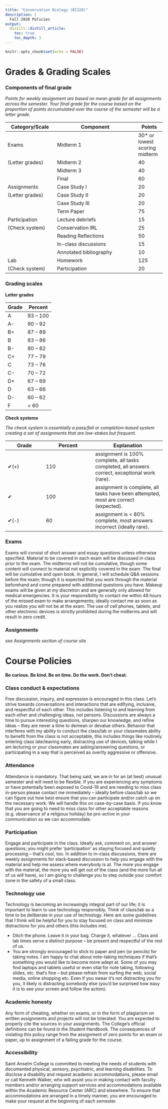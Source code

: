 ```yaml
---
title: "Conservation Biology (BI328)"
description: | 
  Fall 2020 Policies
output:
  distill::distill_article:
    toc: true
    toc_depth: 3
---
```


```r

knitr::opts_chunk$set(echo = FALSE)

```

# Grades & Grading Scales

### Components of final grade

*Points for weekly assignment are based on mean grade for all assignments across the semester. Your final grade for the course based on the proportion of points accumulated over the course of the semester will be a letter grade.*

::: l-body

|Category/Scale | Component              | Points |
|---------------|------------------------|--------|
| Exams	        | Midterm 1	             | 30* or lowest scoring midterm
|(Letter grades)| Midterm 2	             | 40
|	              | Midterm 3	             | 40
|	              | Final	                 | 60
| Assignments	  | Case Study I	         | 20
|(Letter grades)|	Case Study II	         | 20
|	              | Case Study III         | 20
|	              | Term Paper	           | 75
| Participation	| Lecture debriefs       | 15
| (Check system)|	Conservation IRL       | 25
|	              | Reading Reflections	   | 50
|	              | In-class discussions   | 15
|	              | Annotated bibliography | 10
| Lab	          | Homework	             | 125
| (Check system)|	Participation	         | 20

:::


### Grading scales

**Letter grades**

::: l-body

| Grade |	Percent |
|-------|---------|
|A      |	93 – 100
|A-	    | 90 – 92
|B+	    | 87 – 89 
|B	    | 83 – 86 
|B-	    | 80 – 82 
|C+	    | 77 – 79 
|C	    | 73 – 76 
|C-	    | 70 – 72 
|D+	    | 67 – 69 
|D	    | 63 – 66 
|D-	    | 60 – 62 
|F	      | < 60

:::

**Check systems**

*The check system is essentially a pass/fail or completion-based system creating a set of assignments that are low-stakes but frequent.*


::: l-body

| Grade |	Percent | Explanation |
|-------|---------|-------------|
|✔(+)	  | 110     |assignment is 100% complete, all tasks completed, all answers correct, exceptional work (rare).
|✔	    | 100     | assignment is complete, all tasks have been attempted, most are correct (expected).
|✔(-)	  | 60      |assignment is < 80% complete, most answers incorrect (ideally rare).

:::

### Exams

Exams will consist of short answer and essay questions unless otherwise specified. Material to be covered in each exam will be discussed in class prior to the exam. The midterms will not be cumulative, though some content will connect to material not explicitly covered in the exam. The final will be cumulative and open book. In general, I will schedule Q&A sessions before the exam; though it is expected that you work through the material beforehand and come prepared with additional questions you have. Makeup exams will be given at my discretion and are generally only allowed for medical emergencies. It is your responsibility to contact me within 48 hours of the missed exam to make arrangements; ideally contact me as soon as you realize you will not be at the exam. The use of cell phones, tablets, and other electronic devices is strictly prohibited during the midterms and will result in zero credit.


### Assignments

*see Assignments section of course site*


# Course Policies

**Be curious. Be kind. Be on time. Do the work. Don’t cheat.**


### Class conduct & expectations

Free discussion, inquiry, and expression is encouraged in this class. Let’s strive towards conversations and interactions that are edifying, inclusive, and respectful of each other. This includes listening to and learning from each other and challenging ideas, not persons. Discussions are always a time to pursue interesting questions, sharpen our knowledge, and refine ideas – they are never a time to demean or devalue others. Behavior that interferes with my ability to conduct the class/lab or your classmates ability to benefit from the class is not acceptable, this includes things like routinely entering class late/leaving early, distracting use of devices, talking while I am lecturing or your classmates are asking/answering questions, or participating in a way that is perceived as overtly aggressive or offensive.


### Attendance

Attendance is mandatory. That being said, we are in for an (at best) unusual semester and will need to be flexible. If you are experiencing any symptoms or have potentially been exposed to Covid-19 and are needing to miss class in-person please contact me immediately – ideally before class/lab so we can figure out how best ensure that you can participate and/or catch up on the necessary work. We will handle this on case-by-case basis. If you know that you are going to need to miss class for other acceptable reasons (e.g. observance of a religious holiday) be pro-active in your communication so we can accommodate.

### Participation

Engage and participate in the class. Ideally ask, comment on, and answer questions; you might prefer ‘participation’ as staying focused and quietly processing – that’s cool, too. In addition to in-class discussions, there are weekly assignments for slack-based discussion to help you engage with the material and help me assess where everybody is at. The more you engage with the material, the more you will get out of the class (and the more fun all of us will have), so I am going to challenge you to step outside your comfort zone in the safety of a small class.

### Technology use

Technology is becoming an increasingly integral part of our life; it is important to learn to use technology responsibly. Think of class/lab as a time to be deliberate in your use of technology. Here are some guidelines that I think will be helpful for you to stay focused on class and minimize distractions for you and others (this includes me). 

* Ditch the phone. Leave it in your bag. Charge it, whatever … Class and lab times serve a distinct purpose – be present and respectful of the rest of us.
* You are strongly encouraged to stick to paper and pen (or pencils) for taking notes. I am happy to chat about note-taking techniques if that’s something you would like to become more adept at. Some of you may find laptops and tablets useful or even vital for note taking, following slides, etc. that’s fine – but please refrain from surfing the web, social media, online shopping etc. Even if you swear it’s not distracting you for you, it likely is distracting somebody else (you’d be surprised how easy it is to see your screen and follow the action). 


### Academic honesty

Any form of cheating, whether on exams, or in the form of plagiarism on written assignments and projects will not be tolerated. You are expected to properly cite the sources in your assignments. The College’s official definitions can be found in the Student Handbook. The consequences of violating this policy range from the assignment of zero points for an exam or paper, up to assignment of a failing grade for the course. 


### Accessibility

Saint Anselm College is committed to meeting the needs of students with documented physical, sensory, psychiatric, and learning disabilities. To disclose a disability and request academic accommodations, please email or call Kenneth Walker, who will assist you in making contact with faculty members and/or arranging support services and accommodations available within the Academic Resource Center (ARC) and elsewhere. To ensure that accommodations are arranged in a timely manner, you are encouraged to make your request at the beginning of each semester.
